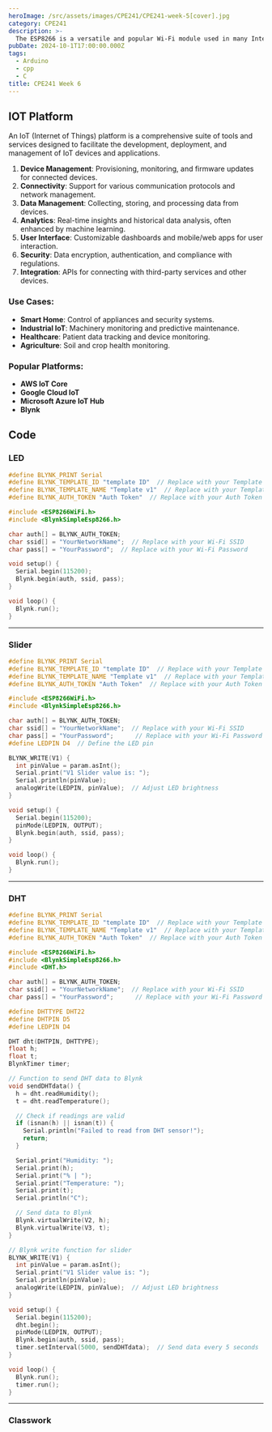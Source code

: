 ```yaml
---
heroImage: /src/assets/images/CPE241/CPE241-week-5[cover].jpg
category: CPE241
description: >-
  The ESP8266 is a versatile and popular Wi-Fi module used in many Internet of Things (IoT) applications. It allows microcontrollers to connect to Wi-Fi networks and perform network-based tasks.
pubDate: 2024-10-1T17:00:00.000Z
tags:
  - Arduino
  - cpp
  - C
title: CPE241 Week 6
---
```


## IOT Platform

An IoT (Internet of Things) platform is a comprehensive suite of tools and services designed to facilitate the development, deployment, and management of IoT devices and applications.

1.  **Device Management**: Provisioning, monitoring, and firmware updates for connected devices.
2.  **Connectivity**: Support for various communication protocols and network management.
3.  **Data Management**: Collecting, storing, and processing data from devices.
4.  **Analytics**: Real-time insights and historical data analysis, often enhanced by machine learning.
5.  **User Interface**: Customizable dashboards and mobile/web apps for user interaction.
6.  **Security**: Data encryption, authentication, and compliance with regulations.
7.  **Integration**: APIs for connecting with third-party services and other devices.

### Use Cases:

-   **Smart Home**: Control of appliances and security systems.
-   **Industrial IoT**: Machinery monitoring and predictive maintenance.
-   **Healthcare**: Patient data tracking and device monitoring.
-   **Agriculture**: Soil and crop health monitoring.

### Popular Platforms:

-   **AWS IoT Core**
-   **Google Cloud IoT**
-   **Microsoft Azure IoT Hub**
-   **Blynk**

## Code

### LED

```c
#define BLYNK_PRINT Serial
#define BLYNK_TEMPLATE_ID "template ID"  // Replace with your Template ID
#define BLYNK_TEMPLATE_NAME "Template v1"  // Replace with your Template Name
#define BLYNK_AUTH_TOKEN "Auth Token"  // Replace with your Auth Token

#include <ESP8266WiFi.h>
#include <BlynkSimpleEsp8266.h>

char auth[] = BLYNK_AUTH_TOKEN;
char ssid[] = "YourNetworkName";  // Replace with your Wi-Fi SSID
char pass[] = "YourPassword";  // Replace with your Wi-Fi Password

void setup() {
  Serial.begin(115200);
  Blynk.begin(auth, ssid, pass);
}

void loop() {
  Blynk.run();
}
```
---

### Slider
```c
#define BLYNK_PRINT Serial
#define BLYNK_TEMPLATE_ID "template ID"  // Replace with your Template ID
#define BLYNK_TEMPLATE_NAME "Template v1"  // Replace with your Template Name
#define BLYNK_AUTH_TOKEN "Auth Token"  // Replace with your Auth Token

#include <ESP8266WiFi.h>
#include <BlynkSimpleEsp8266.h>

char auth[] = BLYNK_AUTH_TOKEN;
char ssid[] = "YourNetworkName";  // Replace with your Wi-Fi SSID
char pass[] = "YourPassword";      // Replace with your Wi-Fi Password
#define LEDPIN D4  // Define the LED pin

BLYNK_WRITE(V1) {
  int pinValue = param.asInt();
  Serial.print("V1 Slider value is: ");
  Serial.println(pinValue);
  analogWrite(LEDPIN, pinValue);  // Adjust LED brightness
}

void setup() {
  Serial.begin(115200);
  pinMode(LEDPIN, OUTPUT);
  Blynk.begin(auth, ssid, pass);
}

void loop() {
  Blynk.run();
}
```

---

### DHT
```c
#define BLYNK_PRINT Serial
#define BLYNK_TEMPLATE_ID "template ID"  // Replace with your Template ID
#define BLYNK_TEMPLATE_NAME "Template v1"  // Replace with your Template Name
#define BLYNK_AUTH_TOKEN "Auth Token"  // Replace with your Auth Token

#include <ESP8266WiFi.h>
#include <BlynkSimpleEsp8266.h>
#include <DHT.h>

char auth[] = BLYNK_AUTH_TOKEN;
char ssid[] = "YourNetworkName";  // Replace with your Wi-Fi SSID
char pass[] = "YourPassword";      // Replace with your Wi-Fi Password

#define DHTTYPE DHT22
#define DHTPIN D5
#define LEDPIN D4

DHT dht(DHTPIN, DHTTYPE);
float h;
float t;
BlynkTimer timer;

// Function to send DHT data to Blynk
void sendDHTdata() {
  h = dht.readHumidity();
  t = dht.readTemperature();

  // Check if readings are valid
  if (isnan(h) || isnan(t)) {
    Serial.println("Failed to read from DHT sensor!");
    return;
  }

  Serial.print("Humidity: ");
  Serial.print(h);
  Serial.print("% | ");
  Serial.print("Temperature: ");
  Serial.print(t);
  Serial.println("C");

  // Send data to Blynk
  Blynk.virtualWrite(V2, h);
  Blynk.virtualWrite(V3, t);
}

// Blynk write function for slider
BLYNK_WRITE(V1) {
  int pinValue = param.asInt();
  Serial.print("V1 Slider value is: ");
  Serial.println(pinValue);
  analogWrite(LEDPIN, pinValue);  // Adjust LED brightness
}

void setup() {
  Serial.begin(115200);
  dht.begin();
  pinMode(LEDPIN, OUTPUT);
  Blynk.begin(auth, ssid, pass);
  timer.setInterval(5000, sendDHTdata);  // Send data every 5 seconds
}

void loop() {
  Blynk.run();
  timer.run();
}
```

---

### Classwork
```c

```
